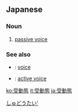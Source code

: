 ==Japanese==
{{ja-kanjitab|受|動|態}}

===Noun===
{{ja-noun|じゅどうたい}}

# {{lb|ja|grammar}} [[passive voice]]

===See also===
* {{ja-r|態|たい}}: {{qualifier|grammar}} [[voice]]
* {{ja-r|能動態|のうどうたい}}: {{qualifier|grammar}} [[active voice]]

[[Category:ja:Grammar|しゅどうたい']]

[[ko:受動態]]
[[it:受動態]]
[[ja:受動態]]